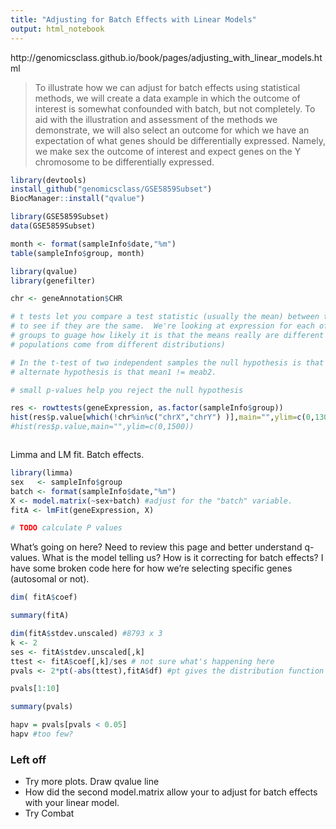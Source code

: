 ```yaml
---
title: "Adjusting for Batch Effects with Linear Models"
output: html_notebook
---
```


http://genomicsclass.github.io/book/pages/adjusting_with_linear_models.html


> To illustrate how we can adjust for batch effects using statistical methods, we will create a data example in which the outcome of interest is somewhat confounded with batch, but not completely. To aid with the illustration and assessment of the methods we demonstrate, we will also select an outcome for which we have an expectation of what genes should be differentially expressed. Namely, we make sex the outcome of interest and expect genes on the Y chromosome to be differentially expressed. 

```r
library(devtools)
install_github("genomicsclass/GSE5859Subset")
BiocManager::install("qvalue")
```


```r
library(GSE5859Subset)
data(GSE5859Subset)

```
```r
month <- format(sampleInfo$date,"%m")
table(sampleInfo$group, month)
```

```r
library(qvalue)
library(genefilter)

chr <- geneAnnotation$CHR

# t tests let you compare a test statistic (usually the mean) between two sample populations
# to see if they are the same.  We're looking at expression for each of 24 genes across two 
# groups to guage how likely it is that the means really are different (and therefore the 
# populations come from different distributions)

# In the t-test of two independent samples the null hypothesis is that mean1 = mean2 and the
# alternate hypothesis is that mean1 != meab2.

# small p-values help you reject the null hypothesis

res <- rowttests(geneExpression, as.factor(sampleInfo$group))
hist(res$p.value[which(!chr%in%c("chrX","chrY") )],main="",ylim=c(0,1300))
#hist(res$p.value,main="",ylim=c(0,1500))



```

Limma and LM fit.  Batch effects. 

```r
library(limma)
sex   <- sampleInfo$group
batch <- format(sampleInfo$date,"%m")
X <- model.matrix(~sex+batch) #adjust for the "batch" variable.
fitA <- lmFit(geneExpression, X)

# TODO calculate P values
```

What's going on here? Need to review this page and better understand q-values. What is the model telling us? How is it correcting for batch effects?  I have some broken code here for how we're selecting specific genes (autosomal or not).

```r
dim( fitA$coef)
```

```r
summary(fitA)
```

```r
dim(fitA$stdev.unscaled) #8793 x 3
k <- 2
ses <- fitA$stdev.unscaled[,k]
ttest <- fitA$coef[,k]/ses # not sure what's happening here
pvals <- 2*pt(-abs(ttest),fitA$df) #pt gives the distribution function for the t-test
```

```r
pvals[1:10]
```

```r
summary(pvals)

```

```r
hapv = pvals[pvals < 0.05]
hapv #too few?
```

### Left off

* Try more plots. Draw qvalue line
* How did the second model.matrix allow your to adjust for batch effects with your linear model. 
* Try Combat
